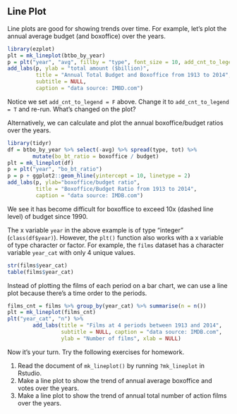 ## Line Plot

Line plots are good for showing trends over time. For example, let's plot the
annual average budget (and boxoffice) over the years.
```r
library(ezplot)
plt = mk_lineplot(btbo_by_year)
p = plt("year", "avg", fillby = "type", font_size = 10, add_cnt_to_legend = F)
add_labs(p, ylab = "total amount ($billion)",
         title = "Annual Total Budget and Boxoffice from 1913 to 2014",
         subtitle = NULL,
         caption = "data source: IMBD.com")
```

Notice we set `add_cnt_to_legend = F` above. Change it to `add_cnt_to_legend = T` 
and re-run. What's changed on the plot? 

Alternatively, we can calculate and plot the annual boxoffice/budget ratios over
the years.
```r
library(tidyr)
df = btbo_by_year %>% select(-avg) %>% spread(type, tot) %>% 
        mutate(bo_bt_ratio = boxoffice / budget)
plt = mk_lineplot(df)
p = plt("year", "bo_bt_ratio")
p = p + ggplot2::geom_hline(yintercept = 10, linetype = 2)
add_labs(p, ylab="boxoffice/budget ratio",
         title = "Boxoffice/Budget Ratio from 1913 to 2014",
         caption = "data source: IMDB.com")
```

We see it has become difficult for boxoffice to exceed 10x (dashed line 
level) of budget since 1990. 

The x variable `year` in the above example is of type "integer" (`class(df$year)`).
However, the `plt()` function also works with a x variable of type character or 
factor. For example, the `films` dataset has a character variable `year_cat` 
with only 4 unique values. 
```r
str(films$year_cat)
table(films$year_cat)
```

Instead of plotting the films of each period on a bar chart, we can use a line 
plot because there's a time order to the periods.
```r
films_cnt = films %>% group_by(year_cat) %>% summarise(n = n())
plt = mk_lineplot(films_cnt)
plt("year_cat", "n") %>% 
        add_labs(title = "Films at 4 periods between 1913 and 2014",
                 subtitle = NULL, caption = "data source: IMDB.com",
                 ylab = "Number of films", xlab = NULL)
```

Now it's your turn. Try the following exercises for homework.

1. Read the document of `mk_lineplot()` by running `?mk_lineplot` in Rstudio. 
2. Make a line plot to show the trend of annual average boxoffice and votes over 
the years.
3. Make a line plot to show the trend of annual total number of action films 
over the years.

